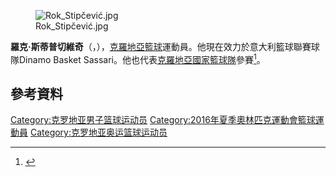 [[File:Rok_Stipčević.jpg|thumb]]

'''羅克·斯蒂普切維奇'''（{{lang-hr|'''Rok Stipčević'''}}，{{bd|1986年|5月20日}}），[[克羅地亞|克羅地亞]][[籃球|籃球]]運動員。他現在效力於意大利籃球聯賽球隊Dinamo Basket Sassari。他也代表[[克羅地亞國家籃球隊|克羅地亞國家籃球隊]]參賽<ref>{{cite news|title=CROATIA UNVEIL AMBITIOUS EUROBASKET SQUAD|url=http://www.eurobasket2015.org/en/compID_qMRZdYCZI6EoANOrUf9le2.season_2015.roundID_9322.coid_W0rFwutQJaUwHCCv5u3xf0.articleMode_on.html|accessdate=13 September 2015|work=eurobasket2015.org|date=4 September 2015|deadurl=yes|archiveurl=https://web.archive.org/web/20150913045910/http://www.eurobasket2015.org/en/compID_qMRZdYCZI6EoANOrUf9le2.season_2015.roundID_9322.coid_W0rFwutQJaUwHCCv5u3xf0.articleMode_on.html|archivedate=2015年9月13日}}</ref>。

==參考資料== 
{{reflist}}

{{2016年夏季奥运会克罗地亚男子篮球阵容}}

{{Authority control}}
{{DEFAULTSORT:Stipčević, Rok}}
[[Category:克罗地亚男子篮球运动员|Category:克罗地亚男子篮球运动员]]
[[Category:2016年夏季奧林匹克運動會籃球運動員|Category:2016年夏季奧林匹克運動會籃球運動員]]
[[Category:克罗地亚奥运篮球运动员|Category:克罗地亚奥运篮球运动员]]